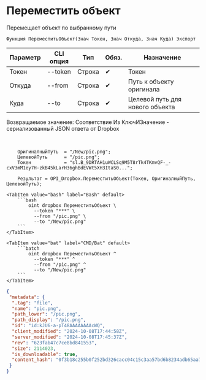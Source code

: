 ﻿---
sidebar_position: 9
---


# Переместить объект
 Перемещает объект по выбранному пути



`Функция ПереместитьОбъект(Знач Токен, Знач Откуда, Знач Куда) Экспорт`

  | Параметр | CLI опция | Тип | Обяз. | Назначение |
  |-|-|-|-|-|
  | Токен | --token | Строка | &#x2714; | Токен |
  | Откуда | --from | Строка | &#x2714; | Путь к объекту оригинала |
  | Куда | --to | Строка | &#x2714; | Целевой путь для нового объекта |

  
  Возвращаемое значение:   Соответствие Из КлючИЗначение - сериализованный JSON ответа от Dropbox

<br/>




```bsl title="Пример использования для 1С:Предприятие/OneScript"
    ОригиналныйПуть  = "/New/pic.png";
    ЦелевойПуть      = "/pic.png";
    Токен            = "sl.B_9DRTAH1uWCLSq9M5T8rTk4TKmvQF-_-cxV3mM1ey7H-zkB45kLarH36ghBdEVWt5XH3ItaS0...";

    Результат = OPI_Dropbox.ПереместитьОбъект(Токен, ОригиналныйПуть, ЦелевойПуть);
```
    

 <Tabs>
  
    <TabItem value="bash" label="Bash" default>
        ```bash
            oint dropbox ПереместитьОбъект \
              --token "***" \
              --from "/pic.png" \
              --to "/New/pic.png"
        ```
    </TabItem>
  
    <TabItem value="bat" label="CMD/Bat" default>
        ```batch
            oint dropbox ПереместитьОбъект ^
              --token "***" ^
              --from "/pic.png" ^
              --to "/New/pic.png"
        ```
    </TabItem>
</Tabs>


```json title="Результат"
{
 "metadata": {
  ".tag": "file",
  "name": "pic.png",
  "path_lower": "/pic.png",
  "path_display": "/pic.png",
  "id": "id:kJU6-a-pT48AAAAAAAAcWQ",
  "client_modified": "2024-10-08T17:44:58Z",
  "server_modified": "2024-10-08T17:45:37Z",
  "rev": "623fab47c7ce8bd841553",
  "size": 2114023,
  "is_downloadable": true,
  "content_hash": "0f3b18c255b0f252bd326cacc04c15c3aa57bd6b8234adb65aa7bb2987a65492"
 }
}
```
